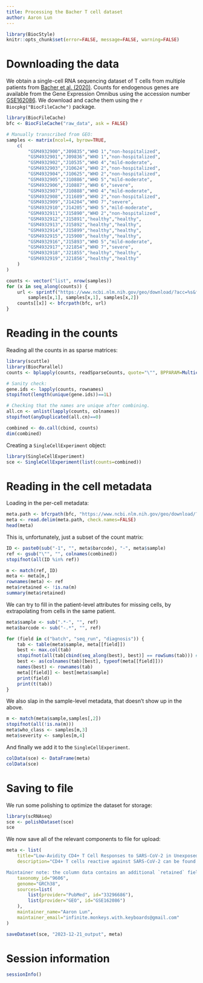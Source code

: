```yaml
---
title: Processing the Bacher T cell dataset
author: Aaron Lun
---
```


```r
library(BiocStyle)
knitr::opts_chunk$set(error=FALSE, message=FALSE, warning=FALSE)
```

# Downloading the data

We obtain a single-cell RNA sequencing dataset of T cells from multiple patients from [Bacher et al. (2020)](https://doi.org/10.1016/j.immuni.2020.11.016).
Counts for endogenous genes are available from the Gene Expression Omnibus
using the accession number [GSE162086](https://www.ncbi.nlm.nih.gov/geo/query/acc.cgi?acc=GSE162086).
We download and cache them using the `r Biocpkg("BiocFileCache")` package.

```r
library(BiocFileCache)
bfc <- BiocFileCache("raw_data", ask = FALSE)

# Manually transcribed from GEO:
samples <- matrix(ncol=4, byrow=TRUE, 
    c(
        "GSM4932900","J09835","WHO 1","non-hospitalized",
        "GSM4932901","J09836","WHO 1","non-hospitalized",
        "GSM4932902","J10535","WHO 4","mild-moderate",
        "GSM4932903","J10624","WHO 2","non-hospitalized",
        "GSM4932904","J10625","WHO 2","non-hospitalized",
        "GSM4932905","J10886","WHO 5","mild-moderate",
        "GSM4932906","J10887","WHO 6","severe",
        "GSM4932907","J10888","WHO 4","mild-moderate",
        "GSM4932908","J11689","WHO 2","non-hospitalized",
        "GSM4932909","J14204","WHO 7","severe",
        "GSM4932910","J14205","WHO 5","mild-moderate",
        "GSM4932911","J15890","WHO 2","non-hospitalized",
        "GSM4932912","J15891","healthy","healthy",
        "GSM4932913","J15892","healthy","healthy",
        "GSM4932914","J15899","healthy","healthy",
        "GSM4932915","J15900","healthy","healthy",
        "GSM4932916","J15893","WHO 5","mild-moderate",
        "GSM4932917","J21854","WHO 7","severe",
        "GSM4932918","J21855","healthy","healthy",
        "GSM4932919","J21856","healthy","healthy"
    )
)

counts <- vector("list", nrow(samples))
for (x in seq_along(counts)) {
    url <- sprintf("https://www.ncbi.nlm.nih.gov/geo/download/?acc=%s&format=file&file=%s%%5F%s%%5Fcounts%%2Etsv%%2Egz", 
        samples[x,1], samples[x,1], samples[x,2])
    counts[[x]] <- bfcrpath(bfc, url) 
}
```

# Reading in the counts

Reading all the counts in as sparse matrices:

```r
library(scuttle)
library(BiocParallel)
counts <- bplapply(counts, readSparseCounts, quote="\"", BPPARAM=MulticoreParam())

# Sanity check:
gene.ids <- lapply(counts, rownames)
stopifnot(length(unique(gene.ids))==1L)

# Checking that the names are unique after combining.
all.cn <- unlist(lapply(counts, colnames))
stopifnot(anyDuplicated(all.cn)==0)

combined <- do.call(cbind, counts)
dim(combined)
```

Creating a `SingleCellExperiment` object:

```r
library(SingleCellExperiment)
sce <- SingleCellExperiment(list(counts=combined))
```

# Reading in the cell metadata

Loading in the per-cell metadata:

```r
meta.path <- bfcrpath(bfc, "https://www.ncbi.nlm.nih.gov/geo/download/?acc=GSE162086&format=file&file=GSE162086%5Fseurat%5Fmetadata%2Etsv%2Egz")
meta <- read.delim(meta.path, check.names=FALSE)
head(meta)
```

This is, unfortunately, just a subset of the count matrix:

```r
ID <- paste0(sub("-1", "", meta$barcode), "-", meta$sample)
ref <- gsub("\"", "", colnames(combined))
stopifnot(all(ID %in% ref))

m <- match(ref, ID)
meta <- meta[m,]
rownames(meta) <- ref
meta$retained <- !is.na(m)
summary(meta$retained)
```

We can try to fill in the patient-level attributes for missing cells, by extrapolating from cells in the same patient.

```r
meta$sample <- sub(".*-", "", ref)
meta$barcode <- sub("-.*", "", ref)

for (field in c("batch", "seq_run", "diagnosis")) {
    tab <- table(meta$sample, meta[[field]])
    best <- max.col(tab)
    stopifnot(all(tab[cbind(seq_along(best), best)] == rowSums(tab))) # Checking that there's only one option here.
    best <- as(colnames(tab)[best], typeof(meta[[field]]))
    names(best) <- rownames(tab)
    meta[[field]] <- best[meta$sample]
    print(field)
    print(t(tab))
}
```

We also slap in the sample-level metadata, that doesn't show up in the above.

```r
m <- match(meta$sample,samples[,2])
stopifnot(all(!is.na(m)))
meta$who_class <- samples[m,3]
meta$severity <- samples[m,4]
```

And finally we add it to the `SingleCellExperiment`.

```r
colData(sce) <- DataFrame(meta)
colData(sce)
```

# Saving to file 

We run some polishing to optimize the dataset for storage:

```r
library(scRNAseq)
sce <- polishDataset(sce)
sce
```
 
We now save all of the relevant components to file for upload:

```r
meta <- list(
    title="Low-Avidity CD4+ T Cell Responses to SARS-CoV-2 in Unexposed Individuals and Humans with Severe COVID-19",
    description="CD4+ T cells reactive against SARS-CoV-2 can be found in unexposed individuals, and these are suggested to arise in response to common cold coronavirus (CCCoV) infection. Here, we utilized SARS-CoV-2-reactive CD4+ T cell enrichment to examine the antigen avidity and clonality of these cells, as well as the relative contribution of CCCoV cross-reactivity. SARS-CoV-2-reactive CD4+ memory T cells were present in virtually all unexposed individuals examined, displaying low functional avidity and multiple, highly variable cross-reactivities that were not restricted to CCCoVs. SARS-CoV-2-reactive CD4+ T cells from COVID-19 patients lacked cross-reactivity to CCCoVs, irrespective of strong memory T cell responses against CCCoV in all donors analyzed. In severe but not mild COVID-19, SARS-CoV-2-specific T cells displayed low functional avidity and clonality, despite increased frequencies. Our findings identify low-avidity CD4+ T cell responses as a hallmark of severe COVID-19 and argue against a protective role for CCCoV-reactive T cells in SARS-CoV-2 infection.

Maintainer note: the column data contains an additional `retained` field, indicating whether the cell was listed in the author-supplied metadata. (If not, it was presumably filtered out during their analysis.) We have also taken the liberty of filling in some of the sample-level attributes for the filtered cells by extrapolating from those in the same sample.",
    taxonomy_id="9606",
    genome="GRCh38",
    sources=list(
        list(provider="PubMed", id="33296686"),
        list(provider="GEO", id="GSE162086")
    ),
    maintainer_name="Aaron Lun",
    maintainer_email="infinite.monkeys.with.keyboards@gmail.com"
)

saveDataset(sce, "2023-12-21_output", meta)
```

# Session information {-}

```r
sessionInfo()
```
